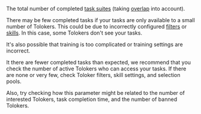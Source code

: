 The total number of completed [task suites](/docs-new/glossary#task-suite) (taking [overlap](/docs-new/glossary#overlap) into account).

There may be few completed tasks if your tasks are only available to a small number of Tolokers. This could be due to incorrectly configured [filters](/docs-new/guide/filters) or [skills](/docs-new/guide/nav). In this case, some Tolokers don't see your tasks.

It's also possible that training is too complicated or training settings are incorrect.

<Cut title="Recommendations">

It there are fewer completed tasks than expected, we recommend that you check the number of active Tolokers who can access your tasks. If there are none or very few, check Toloker filters, skill settings, and selection pools.

Also, try checking how this parameter might be related to the number of interested Tolokers, task completion time, and the number of banned Tolokers.

</Cut>
